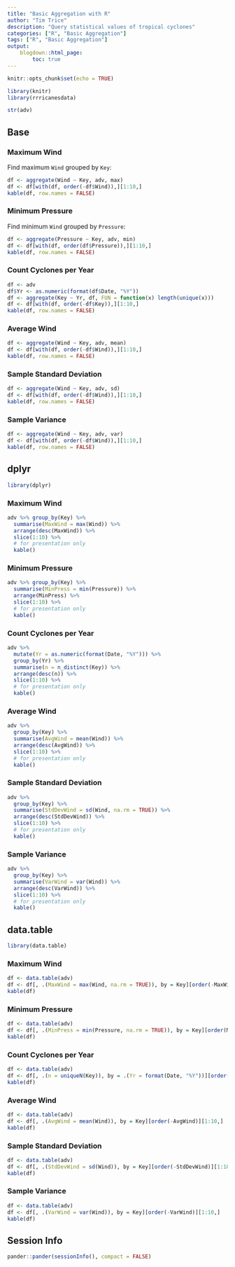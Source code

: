 ```yaml
---
title: "Basic Aggregation with R"
author: "Tim Trice"
description: "Query statistical values of tropical cyclones"
categories: ["R", "Basic Aggregation"]
tags: ["R", "Basic Aggregation"]
output:
    blogdown::html_page:
        toc: true
---
```


```r
knitr::opts_chunk$set(echo = TRUE)
```

```r
library(knitr)
library(rrricanesdata)
```

```r
str(adv)
```

## Base

### Maximum Wind

Find maximum `Wind` grouped by `Key`:

```r
df <- aggregate(Wind ~ Key, adv, max)
df <- df[with(df, order(-df$Wind)),][1:10,]
kable(df, row.names = FALSE)
```

### Minimum Pressure

Find minimum `Wind` grouped by `Pressure`:

```r
df <- aggregate(Pressure ~ Key, adv, min)
df <- df[with(df, order(df$Pressure)),][1:10,]
kable(df, row.names = FALSE)
```

### Count Cyclones per Year

```r
df <- adv
df$Yr <- as.numeric(format(df$Date, "%Y"))
df <- aggregate(Key ~ Yr, df, FUN = function(x) length(unique(x)))
df <- df[with(df, order(-df$Key)),][1:10,]
kable(df, row.names = FALSE)
```

### Average Wind

```r
df <- aggregate(Wind ~ Key, adv, mean)
df <- df[with(df, order(-df$Wind)),][1:10,]
kable(df, row.names = FALSE)
```

### Sample Standard Deviation

```r
df <- aggregate(Wind ~ Key, adv, sd)
df <- df[with(df, order(-df$Wind)),][1:10,]
kable(df, row.names = FALSE)
```

### Sample Variance

```r
df <- aggregate(Wind ~ Key, adv, var)
df <- df[with(df, order(-df$Wind)),][1:10,]
kable(df, row.names = FALSE)
```

## dplyr

```r
library(dplyr)
```

### Maximum Wind

```r
adv %>% group_by(Key) %>% 
  summarise(MaxWind = max(Wind)) %>% 
  arrange(desc(MaxWind)) %>% 
  slice(1:10) %>% 
  # for presentation only
  kable()
```

### Minimum Pressure

```r
adv %>% group_by(Key) %>% 
  summarise(MinPress = min(Pressure)) %>% 
  arrange(MinPress) %>% 
  slice(1:10) %>% 
  # for presentation only
  kable()
```

### Count Cyclones per Year

```r
adv %>% 
  mutate(Yr = as.numeric(format(Date, "%Y"))) %>% 
  group_by(Yr) %>% 
  summarise(n = n_distinct(Key)) %>% 
  arrange(desc(n)) %>% 
  slice(1:10) %>% 
  # for presentation only
  kable()
```

### Average Wind

```r
adv %>% 
  group_by(Key) %>% 
  summarise(AvgWind = mean(Wind)) %>% 
  arrange(desc(AvgWind)) %>% 
  slice(1:10) %>% 
  # for presentation only
  kable()
```

### Sample Standard Deviation

```r
adv %>% 
  group_by(Key) %>% 
  summarise(StdDevWind = sd(Wind, na.rm = TRUE)) %>% 
  arrange(desc(StdDevWind)) %>% 
  slice(1:10) %>% 
  # for presentation only
  kable()
```

### Sample Variance

```r
adv %>% 
  group_by(Key) %>% 
  summarise(VarWind = var(Wind)) %>% 
  arrange(desc(VarWind)) %>% 
  slice(1:10) %>% 
  # for presentation only
  kable()
```

## data.table

```r
library(data.table)
```

### Maximum Wind

```r
df <- data.table(adv)
df <- df[, .(MaxWind = max(Wind, na.rm = TRUE)), by = Key][order(-MaxWind)][1:10,]
kable(df)
```

### Minimum Pressure

```r
df <- data.table(adv)
df <- df[, .(MinPress = min(Pressure, na.rm = TRUE)), by = Key][order(MinPress)][1:10,]
kable(df)
```

### Count Cyclones per Year

```r
df <- data.table(adv)
df <- df[, .(n = uniqueN(Key)), by = .(Yr = format(Date, "%Y"))][order(-n)][1:10,]
kable(df)
```

### Average Wind

```r
df <- data.table(adv)
df <- df[, .(AvgWind = mean(Wind)), by = Key][order(-AvgWind)][1:10,]
kable(df)
```

### Sample Standard Deviation

```r
df <- data.table(adv)
df <- df[, .(StdDevWind = sd(Wind)), by = Key][order(-StdDevWind)][1:10,]
kable(df)
```

### Sample Variance

```r
df <- data.table(adv)
df <- df[, .(VarWind = var(Wind)), by = Key][order(-VarWind)][1:10,]
kable(df)
```

## Session Info

```r
pander::pander(sessionInfo(), compact = FALSE)
```
